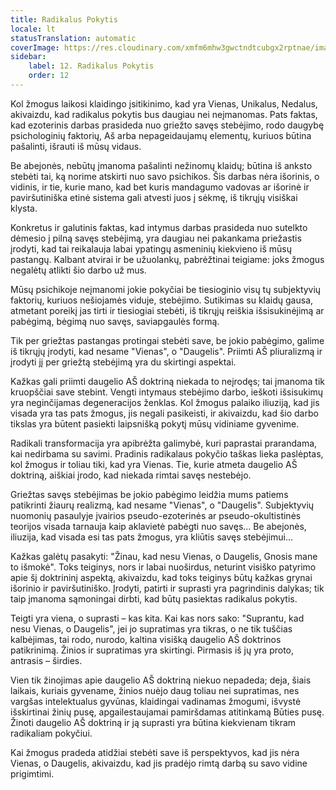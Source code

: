 ```yaml
---
title: Radikalus Pokytis
locale: lt
statusTranslation: automatic
coverImage: https://res.cloudinary.com/xmfm6mhw3gwctndtcubgx2rptnae/image/upload/v1740468922/small_cover_tratado_de_psicologia_revolucionaria_a4c0dca4e0.webp
sidebar:
    label: 12. Radikalus Pokytis
    order: 12
---
```

Kol žmogus laikosi klaidingo įsitikinimo, kad yra Vienas, Unikalus, Nedalus, akivaizdu, kad radikalus pokytis bus daugiau nei neįmanomas. Pats faktas, kad ezoterinis darbas prasideda nuo griežto savęs stebėjimo, rodo daugybę psichologinių faktorių, Aš arba nepageidaujamų elementų, kuriuos būtina pašalinti, išrauti iš mūsų vidaus.

Be abejonės, nebūtų įmanoma pašalinti nežinomų klaidų; būtina iš anksto stebėti tai, ką norime atskirti nuo savo psichikos. Šis darbas nėra išorinis, o vidinis, ir tie, kurie mano, kad bet kuris mandagumo vadovas ar išorinė ir paviršutiniška etinė sistema gali atvesti juos į sėkmę, iš tikrųjų visiškai klysta.

Konkretus ir galutinis faktas, kad intymus darbas prasideda nuo sutelkto dėmesio į pilną savęs stebėjimą, yra daugiau nei pakankama priežastis įrodyti, kad tai reikalauja labai ypatingų asmeninių kiekvieno iš mūsų pastangų. Kalbant atvirai ir be užuolankų, pabrėžtinai teigiame: joks žmogus negalėtų atlikti šio darbo už mus.

Mūsų psichikoje neįmanomi jokie pokyčiai be tiesioginio visų tų subjektyvių faktorių, kuriuos nešiojamės viduje, stebėjimo. Sutikimas su klaidų gausa, atmetant poreikį jas tirti ir tiesiogiai stebėti, iš tikrųjų reiškia išsisukinėjimą ar pabėgimą, bėgimą nuo savęs, saviapgaulės formą.

Tik per griežtas pastangas protingai stebėti save, be jokio pabėgimo, galime iš tikrųjų įrodyti, kad nesame "Vienas", o "Daugelis". Priimti AŠ pliuralizmą ir įrodyti jį per griežtą stebėjimą yra du skirtingi aspektai.

Kažkas gali priimti daugelio AŠ doktriną niekada to neįrodęs; tai įmanoma tik kruopščiai save stebint. Vengti intymaus stebėjimo darbo, ieškoti išsisukimų yra neginčijamas degeneracijos ženklas. Kol žmogus palaiko iliuziją, kad jis visada yra tas pats žmogus, jis negali pasikeisti, ir akivaizdu, kad šio darbo tikslas yra būtent pasiekti laipsnišką pokytį mūsų vidiniame gyvenime.

Radikali transformacija yra apibrėžta galimybė, kuri paprastai prarandama, kai nedirbama su savimi. Pradinis radikalaus pokyčio taškas lieka paslėptas, kol žmogus ir toliau tiki, kad yra Vienas. Tie, kurie atmeta daugelio AŠ doktriną, aiškiai įrodo, kad niekada rimtai savęs nestebėjo.

Griežtas savęs stebėjimas be jokio pabėgimo leidžia mums patiems patikrinti žiaurų realizmą, kad nesame "Vienas", o "Daugelis". Subjektyvių nuomonių pasaulyje įvairios pseudo-ezoterinės ar pseudo-okultistinės teorijos visada tarnauja kaip aklavietė pabėgti nuo savęs... Be abejonės, iliuzija, kad visada esi tas pats žmogus, yra kliūtis savęs stebėjimui...

Kažkas galėtų pasakyti: "Žinau, kad nesu Vienas, o Daugelis, Gnosis mane to išmokė". Toks teiginys, nors ir labai nuoširdus, neturint visiško patyrimo apie šį doktrininį aspektą, akivaizdu, kad toks teiginys būtų kažkas grynai išorinio ir paviršutiniško. Įrodyti, patirti ir suprasti yra pagrindinis dalykas; tik taip įmanoma sąmoningai dirbti, kad būtų pasiektas radikalus pokytis.

Teigti yra viena, o suprasti – kas kita. Kai kas nors sako: "Suprantu, kad nesu Vienas, o Daugelis", jei jo supratimas yra tikras, o ne tik tuščias kalbėjimas, tai rodo, nurodo, kaltina visišką daugelio AŠ doktrinos patikrinimą. Žinios ir supratimas yra skirtingi. Pirmasis iš jų yra proto, antrasis – širdies.

Vien tik žinojimas apie daugelio AŠ doktriną niekuo nepadeda; deja, šiais laikais, kuriais gyvename, žinios nuėjo daug toliau nei supratimas, nes vargšas intelektualus gyvūnas, klaidingai vadinamas žmogumi, išvystė išskirtinai žinių pusę, apgailestaujamai pamiršdamas atitinkamą Būties pusę. Žinoti daugelio AŠ doktriną ir ją suprasti yra būtina kiekvienam tikram radikaliam pokyčiui.

Kai žmogus pradeda atidžiai stebėti save iš perspektyvos, kad jis nėra Vienas, o Daugelis, akivaizdu, kad jis pradėjo rimtą darbą su savo vidine prigimtimi.


